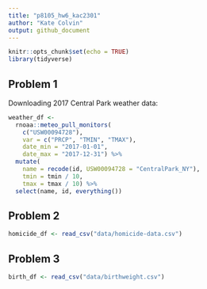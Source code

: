 ```yaml
---
title: "p8105_hw6_kac2301"
author: "Kate Colvin"
output: github_document
---
```


```r

knitr::opts_chunk$set(echo = TRUE)
library(tidyverse)

```

## Problem 1

Downloading 2017 Central Park weather data: 

```r

weather_df <- 
  rnoaa::meteo_pull_monitors(
    c("USW00094728"),
    var = c("PRCP", "TMIN", "TMAX"), 
    date_min = "2017-01-01",
    date_max = "2017-12-31") %>%
  mutate(
    name = recode(id, USW00094728 = "CentralPark_NY"),
    tmin = tmin / 10,
    tmax = tmax / 10) %>%
  select(name, id, everything())

```


## Problem 2

```r

homicide_df <- read_csv("data/homicide-data.csv")

```


## Problem 3

```r

birth_df <- read_csv("data/birthweight.csv")

```

